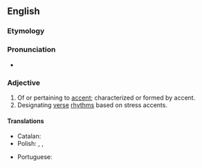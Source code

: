 ==English==

===Etymology===
{{suffix|en|accent|ual}}

===Pronunciation===
* {{a|US}} {{IPA|en|/æk.ˈsɛn.t͡ʃu.əl/|/æk.ˈsɛnt͡ʃ.ə.wəl/|/æk.ˈsɛnt͡ʃ.wəl/}}

===Adjective===
{{head|en|adjective}}

# Of or pertaining to [[accent]]; characterized or formed by accent.
# Designating [[verse]] [[rhythms]] based on stress accents.

====Translations====
{{trans-top|of or pertaining to accent}}
* Catalan: {{t|ca|accentual}}
* Polish: {{t+|pl|akcentuacyjny}}, {{t+|pl|akcentacyjny}} {{qualifier|rare}}, {{t+|pl|akcentowy}}
{{trans-mid}}
* Portuguese: {{t|pt|acentual}}
{{trans-bottom}}